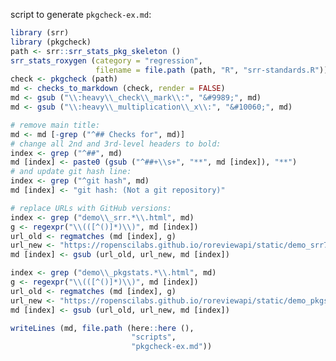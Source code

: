 
script to generate `pkgcheck-ex.md`:

```r
library (srr)
library (pkgcheck)
path <- srr::srr_stats_pkg_skeleton ()
srr_stats_roxygen (category = "regression",
                   filename = file.path (path, "R", "srr-standards.R"))
check <- pkgcheck (path)
md <- checks_to_markdown (check, render = FALSE)
md <- gsub ("\\:heavy\\_check\\_mark\\:", "&#9989;", md)
md <- gsub ("\\:heavy\\_multiplication\\_x\\:", "&#10060;", md)

# remove main title:
md <- md [-grep ("^## Checks for", md)]
# change all 2nd and 3rd-level headers to bold:
index <- grep ("^##", md)
md [index] <- paste0 (gsub ("^##+\\s+", "**", md [index]), "**")
# and update git hash line:
index <- grep ("^git hash", md)
md [index] <- "git hash: (Not a git repository)"

# replace URLs with GitHub versions:
index <- grep ("demo\\_srr.*\\.html", md)
g <- regexpr("\\(([^()]*)\\)", md [index])
url_old <- regmatches (md [index], g)
url_new <- "https://ropenscilabs.github.io/roreviewapi/static/demo_srr77dfe392.html"
md [index] <- gsub (url_old, url_new, md [index])

index <- grep ("demo\\_pkgstats.*\\.html", md)
g <- regexpr("\\(([^()]*)\\)", md [index])
url_old <- regmatches (md [index], g)
url_new <- "https://ropenscilabs.github.io/roreviewapi/static/demo_pkgstats77dfe392.html"
md [index] <- gsub (url_old, url_new, md [index])

writeLines (md, file.path (here::here (),
                           "scripts",
                           "pkgcheck-ex.md"))
```
